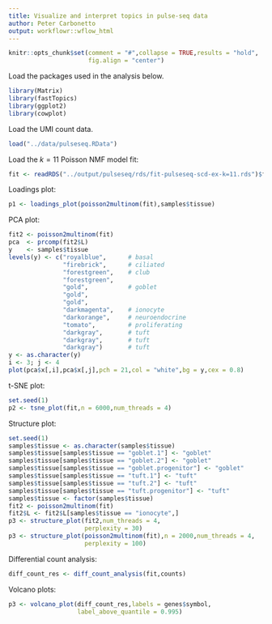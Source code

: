 ```yaml
---
title: Visualize and interpret topics in pulse-seq data
author: Peter Carbonetto
output: workflowr::wflow_html
---
```


```r
knitr::opts_chunk$set(comment = "#",collapse = TRUE,results = "hold",
                      fig.align = "center")
```

Load the packages used in the analysis below.

```r
library(Matrix)
library(fastTopics)
library(ggplot2)
library(cowplot)
```

Load the UMI count data.

```r
load("../data/pulseseq.RData")
```

Load the $k = 11$ Poisson NMF model fit:

```r
fit <- readRDS("../output/pulseseq/rds/fit-pulseseq-scd-ex-k=11.rds")$fit
```

Loadings plot:

```r
p1 <- loadings_plot(poisson2multinom(fit),samples$tissue)
```

PCA plot:

```r
fit2 <- poisson2multinom(fit)
pca  <- prcomp(fit2$L)
y    <- samples$tissue
levels(y) <- c("royalblue",      # basal
               "firebrick",      # ciliated
               "forestgreen",    # club
			   "forestgreen",
			   "gold",           # goblet
			   "gold",
			   "gold",
			   "darkmagenta",    # ionocyte
               "darkorange",     # neuroendocrine
			   "tomato",         # proliferating
			   "darkgray",       # tuft
			   "darkgray",       # tuft
			   "darkgray")       # tuft
y <- as.character(y)
i <- 3; j <- 4
plot(pca$x[,i],pca$x[,j],pch = 21,col = "white",bg = y,cex = 0.8)
```

t-SNE plot:

```r
set.seed(1)
p2 <- tsne_plot(fit,n = 6000,num_threads = 4)
```

Structure plot:

```r
set.seed(1)
samples$tissue <- as.character(samples$tissue)
samples$tissue[samples$tissue == "goblet.1"] <- "goblet"
samples$tissue[samples$tissue == "goblet.2"] <- "goblet"
samples$tissue[samples$tissue == "goblet.progenitor"] <- "goblet"
samples$tissue[samples$tissue == "tuft.1"] <- "tuft"
samples$tissue[samples$tissue == "tuft.2"] <- "tuft"
samples$tissue[samples$tissue == "tuft.progenitor"] <- "tuft"
samples$tissue <- factor(samples$tissue)
fit2 <- poisson2multinom(fit)
fit2$L <- fit2$L[samples$tissue == "ionocyte",]
p3 <- structure_plot(fit2,num_threads = 4,
                     perplexity = 30)
p3 <- structure_plot(poisson2multinom(fit),n = 2000,num_threads = 4,
                     perplexity = 100)
```

Differential count analysis:

```r
diff_count_res <- diff_count_analysis(fit,counts)
```

Volcano plots:

```r
p3 <- volcano_plot(diff_count_res,labels = genes$symbol,
                   label_above_quantile = 0.995)
```
